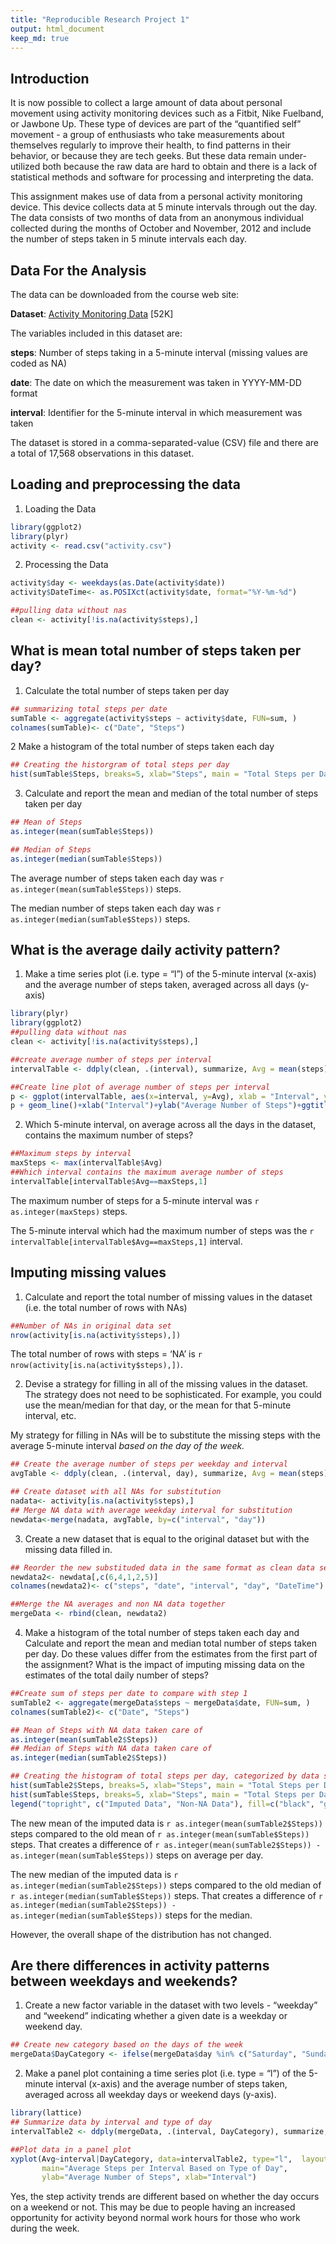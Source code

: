 ```yaml
---
title: "Reproducible Research Project 1"
output: html_document
keep_md: true
---
```


 Introduction 
-----

It is now possible to collect a large amount of data about personal movement using activity monitoring devices such as a Fitbit, Nike Fuelband, or Jawbone Up. These type of devices are part of the "quantified self" movement - a group of enthusiasts who take measurements about themselves regularly to improve their health, to find patterns in their behavior, or because they are tech geeks. But these data remain under-utilized both because the raw data are hard to obtain and there is a lack of statistical methods and software for processing and interpreting the data.

This assignment makes use of data from a personal activity monitoring device. This device collects data at 5 minute intervals through out the day. The data consists of two months of data from an anonymous individual collected during the months of October and November, 2012 and include the number of steps taken in 5 minute intervals each day.

 Data For the Analysis
----

The data can be downloaded from the course web site:

__Dataset__: [Activity Monitoring Data](https://d396qusza40orc.cloudfront.net/repdata%2Fdata%2Factivity.zip) [52K]


The variables included in this dataset are:

__steps__: Number of steps taking in a 5-minute interval (missing values are coded as NA)

__date__: The date on which the measurement was taken in YYYY-MM-DD format

__interval__: Identifier for the 5-minute interval in which measurement was taken


The dataset is stored in a comma-separated-value (CSV) file and there are a total of 17,568 observations in this dataset.


  Loading and preprocessing the data
------------------------------------------------
1. Loading the Data
```r
library(ggplot2)
library(plyr)
activity <- read.csv("activity.csv")
```

2. Processing the Data
```r
activity$day <- weekdays(as.Date(activity$date))
activity$DateTime<- as.POSIXct(activity$date, format="%Y-%m-%d")

##pulling data without nas
clean <- activity[!is.na(activity$steps),]
```

  What is mean total number of steps taken per day?
--------------
1. Calculate the total number of steps taken per day
```r
## summarizing total steps per date
sumTable <- aggregate(activity$steps ~ activity$date, FUN=sum, )
colnames(sumTable)<- c("Date", "Steps")
```

2 Make a histogram of the total number of steps taken each day
```r
## Creating the historgram of total steps per day
hist(sumTable$Steps, breaks=5, xlab="Steps", main = "Total Steps per Day")
```

3. Calculate and report the mean and median of the total number of steps taken per day
```r
## Mean of Steps
as.integer(mean(sumTable$Steps))

## Median of Steps
as.integer(median(sumTable$Steps))

```
The average number of steps taken each day was `r as.integer(mean(sumTable$Steps))` steps.

The median number of steps taken each day was `r as.integer(median(sumTable$Steps))` steps.

  What is the average daily activity pattern?
----------
1. Make a time series plot (i.e. type = "l") of the 5-minute interval (x-axis) and the average number of steps taken, averaged across all days (y-axis)
```r
library(plyr)
library(ggplot2)
##pulling data without nas
clean <- activity[!is.na(activity$steps),]

##create average number of steps per interval
intervalTable <- ddply(clean, .(interval), summarize, Avg = mean(steps))

##Create line plot of average number of steps per interval
p <- ggplot(intervalTable, aes(x=interval, y=Avg), xlab = "Interval", ylab="Average Number of Steps")
p + geom_line()+xlab("Interval")+ylab("Average Number of Steps")+ggtitle("Average Number of Steps per Interval")
```

2. Which 5-minute interval, on average across all the days in the dataset, contains the maximum number of steps?
```r
##Maximum steps by interval
maxSteps <- max(intervalTable$Avg)
##Which interval contains the maximum average number of steps
intervalTable[intervalTable$Avg==maxSteps,1]
```
The maximum number of steps for a 5-minute interval was `r as.integer(maxSteps)` steps.

The 5-minute interval which had the maximum number of steps was the `r intervalTable[intervalTable$Avg==maxSteps,1]` interval.

  Imputing missing values
--------
1. Calculate and report the total number of missing values in the dataset (i.e. the total number of rows with NAs)
```r
##Number of NAs in original data set
nrow(activity[is.na(activity$steps),])
```

The total number of rows with steps = 'NA' is `r nrow(activity[is.na(activity$steps),])`.

2. Devise a strategy for filling in all of the missing values in the dataset. The strategy does not need to be sophisticated. For example, you could use the mean/median for that day, or the mean for that 5-minute interval, etc.

My strategy for filling in NAs will be to substitute the missing steps with the average 5-minute interval *based on the day of the week.*

```r
## Create the average number of steps per weekday and interval
avgTable <- ddply(clean, .(interval, day), summarize, Avg = mean(steps))

## Create dataset with all NAs for substitution
nadata<- activity[is.na(activity$steps),]
## Merge NA data with average weekday interval for substitution
newdata<-merge(nadata, avgTable, by=c("interval", "day"))
```

3. Create a new dataset that is equal to the original dataset but with the missing data filled in.
```r
## Reorder the new substituded data in the same format as clean data set
newdata2<- newdata[,c(6,4,1,2,5)]
colnames(newdata2)<- c("steps", "date", "interval", "day", "DateTime")

##Merge the NA averages and non NA data together
mergeData <- rbind(clean, newdata2)
```

4. Make a histogram of the total number of steps taken each day and Calculate and report the mean and median total number of steps taken per day. Do these values differ from the estimates from the first part of the assignment? What is the impact of imputing missing data on the estimates of the total daily number of steps?

```r
##Create sum of steps per date to compare with step 1
sumTable2 <- aggregate(mergeData$steps ~ mergeData$date, FUN=sum, )
colnames(sumTable2)<- c("Date", "Steps")

## Mean of Steps with NA data taken care of
as.integer(mean(sumTable2$Steps))
## Median of Steps with NA data taken care of
as.integer(median(sumTable2$Steps))

## Creating the histogram of total steps per day, categorized by data set to show impact
hist(sumTable2$Steps, breaks=5, xlab="Steps", main = "Total Steps per Day with NAs Fixed", col="Black")
hist(sumTable$Steps, breaks=5, xlab="Steps", main = "Total Steps per Day with NAs Fixed", col="Grey", add=T)
legend("topright", c("Imputed Data", "Non-NA Data"), fill=c("black", "grey") )
```

The new mean of the imputed data is `r as.integer(mean(sumTable2$Steps))` steps compared to the old mean of `r as.integer(mean(sumTable$Steps))` steps. That creates a difference of `r as.integer(mean(sumTable2$Steps)) - as.integer(mean(sumTable$Steps))` steps on average per day. 


The new median of the imputed data is `r as.integer(median(sumTable2$Steps))` steps compared to the old median of `r as.integer(median(sumTable$Steps))` steps. That creates a difference of `r as.integer(median(sumTable2$Steps)) - as.integer(median(sumTable$Steps))` steps for the median. 

However, the overall shape of the distribution has not changed. 

  Are there differences in activity patterns between weekdays and weekends?
------
1. Create a new factor variable in the dataset with two levels - "weekday" and "weekend" indicating whether a given date is a weekday or weekend day.
```r
## Create new category based on the days of the week
mergeData$DayCategory <- ifelse(mergeData$day %in% c("Saturday", "Sunday"), "Weekend", "Weekday")
```

2. Make a panel plot containing a time series plot (i.e. type = "l") of the 5-minute interval (x-axis) and the average number of steps taken, averaged across all weekday days or weekend days (y-axis).
```r
library(lattice) 
## Summarize data by interval and type of day
intervalTable2 <- ddply(mergeData, .(interval, DayCategory), summarize, Avg = mean(steps))

##Plot data in a panel plot
xyplot(Avg~interval|DayCategory, data=intervalTable2, type="l",  layout = c(1,2),
       main="Average Steps per Interval Based on Type of Day", 
       ylab="Average Number of Steps", xlab="Interval")
```

Yes, the step activity trends are different based on whether the day occurs on a weekend or not. This may be due to people having an increased opportunity for activity beyond normal work hours for those who work during the week. 